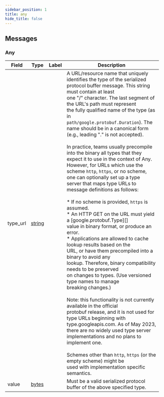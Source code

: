 ```yaml
---
sidebar_position: 1
title: any
hide_title: false
---
```




## Messages

<a name="Any"></a>
### Any

| Field | Type | Label | Description |
| ----- | ---- | ----- | ----------- |
| type_url | [string](docs/scalar/scalar.mdx) |  | A URL/resource name that uniquely identifies the type of the serialized<br>protocol buffer message. This string must contain at least<br>one "/" character. The last segment of the URL's path must represent<br>the fully qualified name of the type (as in<br>`path/google.protobuf.Duration`). The name should be in a canonical form<br>(e.g., leading "." is not accepted).<br><br>In practice, teams usually precompile into the binary all types that they<br>expect it to use in the context of Any. However, for URLs which use the<br>scheme `http`, `https`, or no scheme, one can optionally set up a type<br>server that maps type URLs to message definitions as follows:<br><br>* If no scheme is provided, `https` is assumed.<br>* An HTTP GET on the URL must yield a [google.protobuf.Type][]<br>  value in binary format, or produce an error.<br>* Applications are allowed to cache lookup results based on the<br>  URL, or have them precompiled into a binary to avoid any<br>  lookup. Therefore, binary compatibility needs to be preserved<br>  on changes to types. (Use versioned type names to manage<br>  breaking changes.)<br><br>Note: this functionality is not currently available in the official<br>protobuf release, and it is not used for type URLs beginning with<br>type.googleapis.com. As of May 2023, there are no widely used type server<br>implementations and no plans to implement one.<br><br>Schemes other than `http`, `https` (or the empty scheme) might be<br>used with implementation specific semantics. |
| value | [bytes](docs/scalar/scalar.mdx) |  | Must be a valid serialized protocol buffer of the above specified type. |


